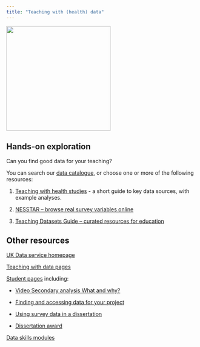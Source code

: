 ```yaml
---
title: "Teaching with (health) data"
---
```


![](images/ukds-logo-col-grey.png){width="275"}

## Hands-on exploration

Can you find good data for your teaching?

You can search our [data catalogue](https://beta.ukdataservice.ac.uk/datacatalogue/studies/?Search=#!?Search=&Page=1&Rows=10&Sort=0&DateFrom=440&DateTo=2025), or choose one or more of the following resources:

1.  [Teaching with health studies](https://ukdataserviceopen.github.io/Teaching_with_data_workshop_health/Data_cheatsheets/Health_Survey_Cheatsheet.html) - a short guide to key data sources, with example analyses.

2.  [NESSTAR – browse real survey variables online](http://nesstar.ukdataservice.ac.uk/webview/)

3.  [Teaching Datasets Guide – curated resources for education](https://ukdataserviceopen.github.io/Teaching_datasets/)

## Other resources

[UK Data service homepage](https://ukdataservice.ac.uk/)

[Teaching with data pages](https://ukdataservice.ac.uk/learning-hub/teach-with-real-data/)

[Student pages](https://ukdataservice.ac.uk/learning-hub/students/) including:

-   [Video Secondary analysis What and why?](https://ukdataservice.ac.uk/learning-hub/students/#doing-a-dissertation-or-project)

-   [Finding and accessing data for your project](https://ukdataservice.ac.uk/learning-hub/students/resources/data-for-your-project/)

-   [Using survey data in a dissertation](https://www.ukdataservice.ac.uk/learning-hub/students/resources/using-survey-data/)

-   [Dissertation award](https://ukdataservice.ac.uk/learning-hub/students/dissertation-award/dissertation-award/)

[Data skills modules](https://ukdataservice.ac.uk/learning-hub/data-skills-modules/)
